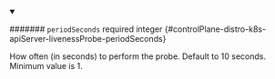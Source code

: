 
<details className="config-field" data-expandable="false" open>
<summary>

####### `periodSeconds` <span className="config-field-required" data-required="false">required</span> <span className="config-field-type">integer</span> <span className="config-field-default"></span> <span className="config-field-enum"></span> {#controlPlane-distro-k8s-apiServer-livenessProbe-periodSeconds}

How often (in seconds) to perform the probe.
Default to 10 seconds. Minimum value is 1.

</summary>



</details>
